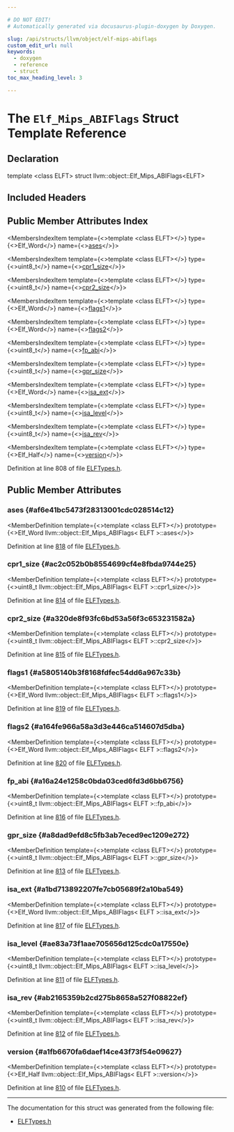 ```yaml
---

# DO NOT EDIT!
# Automatically generated via docusaurus-plugin-doxygen by Doxygen.

slug: /api/structs/llvm/object/elf-mips-abiflags
custom_edit_url: null
keywords:
  - doxygen
  - reference
  - struct
toc_max_heading_level: 3

---
```





# The `Elf_Mips_ABIFlags` Struct Template Reference

<DoxygenPage pluginConfig={pluginConfig}>



## Declaration

<CodeBlock>template &lt;class ELFT&gt;
struct llvm::object::Elf_Mips_ABIFlags&lt;ELFT&gt;</CodeBlock>

## Included Headers

<IncludesList>
<IncludesListItem
  filePath="llvm/Object/ELFTypes.h"
  permalink="/docs/api/files/include/include/llvm/include/llvm/object/elftypes-h"
  isLocal="true" />
</IncludesList>

## Public Member Attributes Index

<MembersIndex>

<MembersIndexItem
  template={<>template &lt;class ELFT&gt;</>}
  type={<>Elf&#95;Word</>}
  name={<><a href="#af6e41bc5473f28313001cdc028514c12">ases</a></>}>
</MembersIndexItem>

<MembersIndexItem
  template={<>template &lt;class ELFT&gt;</>}
  type={<>uint8&#95;t</>}
  name={<><a href="#ac2c052b0b8554699cf4e8fbda9744e25">cpr1&#95;size</a></>}>
</MembersIndexItem>

<MembersIndexItem
  template={<>template &lt;class ELFT&gt;</>}
  type={<>uint8&#95;t</>}
  name={<><a href="#a320de8f93fc6bd53a56f3c653231582a">cpr2&#95;size</a></>}>
</MembersIndexItem>

<MembersIndexItem
  template={<>template &lt;class ELFT&gt;</>}
  type={<>Elf&#95;Word</>}
  name={<><a href="#a5805140b3f8168fdfec54dd6a967c33b">flags1</a></>}>
</MembersIndexItem>

<MembersIndexItem
  template={<>template &lt;class ELFT&gt;</>}
  type={<>Elf&#95;Word</>}
  name={<><a href="#a164fe966a58a3d3e446ca514607d5dba">flags2</a></>}>
</MembersIndexItem>

<MembersIndexItem
  template={<>template &lt;class ELFT&gt;</>}
  type={<>uint8&#95;t</>}
  name={<><a href="#a16a24e1258c0bda03ced6fd3d6bb6756">fp&#95;abi</a></>}>
</MembersIndexItem>

<MembersIndexItem
  template={<>template &lt;class ELFT&gt;</>}
  type={<>uint8&#95;t</>}
  name={<><a href="#a8dad9efd8c5fb3ab7eced9ec1209e272">gpr&#95;size</a></>}>
</MembersIndexItem>

<MembersIndexItem
  template={<>template &lt;class ELFT&gt;</>}
  type={<>Elf&#95;Word</>}
  name={<><a href="#a1bd713892207fe7cb05689f2a10ba549">isa&#95;ext</a></>}>
</MembersIndexItem>

<MembersIndexItem
  template={<>template &lt;class ELFT&gt;</>}
  type={<>uint8&#95;t</>}
  name={<><a href="#ae83a73f1aae705656d125cdc0a17550e">isa&#95;level</a></>}>
</MembersIndexItem>

<MembersIndexItem
  template={<>template &lt;class ELFT&gt;</>}
  type={<>uint8&#95;t</>}
  name={<><a href="#ab2165359b2cd275b8658a527f08822ef">isa&#95;rev</a></>}>
</MembersIndexItem>

<MembersIndexItem
  template={<>template &lt;class ELFT&gt;</>}
  type={<>Elf&#95;Half</>}
  name={<><a href="#a1fb6670fa6daef14ce43f73f54e09627">version</a></>}>
</MembersIndexItem>

</MembersIndex>


Definition at line 808 of file <a href="/docs/api/files/include/include/llvm/include/llvm/object/elftypes-h">ELFTypes.h</a>.

<SectionDefinition>

## Public Member Attributes

### ases {#af6e41bc5473f28313001cdc028514c12}

<MemberDefinition
  template={<>template &lt;class ELFT&gt;</>}
  prototype={<>Elf&#95;Word llvm::object::Elf&#95;Mips&#95;ABIFlags&lt; ELFT &gt;::ases</>}>

Definition at line <a href="/docs/api/files/include/include/llvm/include/llvm/object/elftypes-h/#l00818">818</a> of file <a href="/docs/api/files/include/include/llvm/include/llvm/object/elftypes-h">ELFTypes.h</a>.
</MemberDefinition>

### cpr1&#95;size {#ac2c052b0b8554699cf4e8fbda9744e25}

<MemberDefinition
  template={<>template &lt;class ELFT&gt;</>}
  prototype={<>uint8&#95;t llvm::object::Elf&#95;Mips&#95;ABIFlags&lt; ELFT &gt;::cpr1&#95;size</>}>

Definition at line <a href="/docs/api/files/include/include/llvm/include/llvm/object/elftypes-h/#l00814">814</a> of file <a href="/docs/api/files/include/include/llvm/include/llvm/object/elftypes-h">ELFTypes.h</a>.
</MemberDefinition>

### cpr2&#95;size {#a320de8f93fc6bd53a56f3c653231582a}

<MemberDefinition
  template={<>template &lt;class ELFT&gt;</>}
  prototype={<>uint8&#95;t llvm::object::Elf&#95;Mips&#95;ABIFlags&lt; ELFT &gt;::cpr2&#95;size</>}>

Definition at line <a href="/docs/api/files/include/include/llvm/include/llvm/object/elftypes-h/#l00815">815</a> of file <a href="/docs/api/files/include/include/llvm/include/llvm/object/elftypes-h">ELFTypes.h</a>.
</MemberDefinition>

### flags1 {#a5805140b3f8168fdfec54dd6a967c33b}

<MemberDefinition
  template={<>template &lt;class ELFT&gt;</>}
  prototype={<>Elf&#95;Word llvm::object::Elf&#95;Mips&#95;ABIFlags&lt; ELFT &gt;::flags1</>}>

Definition at line <a href="/docs/api/files/include/include/llvm/include/llvm/object/elftypes-h/#l00819">819</a> of file <a href="/docs/api/files/include/include/llvm/include/llvm/object/elftypes-h">ELFTypes.h</a>.
</MemberDefinition>

### flags2 {#a164fe966a58a3d3e446ca514607d5dba}

<MemberDefinition
  template={<>template &lt;class ELFT&gt;</>}
  prototype={<>Elf&#95;Word llvm::object::Elf&#95;Mips&#95;ABIFlags&lt; ELFT &gt;::flags2</>}>

Definition at line <a href="/docs/api/files/include/include/llvm/include/llvm/object/elftypes-h/#l00820">820</a> of file <a href="/docs/api/files/include/include/llvm/include/llvm/object/elftypes-h">ELFTypes.h</a>.
</MemberDefinition>

### fp&#95;abi {#a16a24e1258c0bda03ced6fd3d6bb6756}

<MemberDefinition
  template={<>template &lt;class ELFT&gt;</>}
  prototype={<>uint8&#95;t llvm::object::Elf&#95;Mips&#95;ABIFlags&lt; ELFT &gt;::fp&#95;abi</>}>

Definition at line <a href="/docs/api/files/include/include/llvm/include/llvm/object/elftypes-h/#l00816">816</a> of file <a href="/docs/api/files/include/include/llvm/include/llvm/object/elftypes-h">ELFTypes.h</a>.
</MemberDefinition>

### gpr&#95;size {#a8dad9efd8c5fb3ab7eced9ec1209e272}

<MemberDefinition
  template={<>template &lt;class ELFT&gt;</>}
  prototype={<>uint8&#95;t llvm::object::Elf&#95;Mips&#95;ABIFlags&lt; ELFT &gt;::gpr&#95;size</>}>

Definition at line <a href="/docs/api/files/include/include/llvm/include/llvm/object/elftypes-h/#l00813">813</a> of file <a href="/docs/api/files/include/include/llvm/include/llvm/object/elftypes-h">ELFTypes.h</a>.
</MemberDefinition>

### isa&#95;ext {#a1bd713892207fe7cb05689f2a10ba549}

<MemberDefinition
  template={<>template &lt;class ELFT&gt;</>}
  prototype={<>Elf&#95;Word llvm::object::Elf&#95;Mips&#95;ABIFlags&lt; ELFT &gt;::isa&#95;ext</>}>

Definition at line <a href="/docs/api/files/include/include/llvm/include/llvm/object/elftypes-h/#l00817">817</a> of file <a href="/docs/api/files/include/include/llvm/include/llvm/object/elftypes-h">ELFTypes.h</a>.
</MemberDefinition>

### isa&#95;level {#ae83a73f1aae705656d125cdc0a17550e}

<MemberDefinition
  template={<>template &lt;class ELFT&gt;</>}
  prototype={<>uint8&#95;t llvm::object::Elf&#95;Mips&#95;ABIFlags&lt; ELFT &gt;::isa&#95;level</>}>

Definition at line <a href="/docs/api/files/include/include/llvm/include/llvm/object/elftypes-h/#l00811">811</a> of file <a href="/docs/api/files/include/include/llvm/include/llvm/object/elftypes-h">ELFTypes.h</a>.
</MemberDefinition>

### isa&#95;rev {#ab2165359b2cd275b8658a527f08822ef}

<MemberDefinition
  template={<>template &lt;class ELFT&gt;</>}
  prototype={<>uint8&#95;t llvm::object::Elf&#95;Mips&#95;ABIFlags&lt; ELFT &gt;::isa&#95;rev</>}>

Definition at line <a href="/docs/api/files/include/include/llvm/include/llvm/object/elftypes-h/#l00812">812</a> of file <a href="/docs/api/files/include/include/llvm/include/llvm/object/elftypes-h">ELFTypes.h</a>.
</MemberDefinition>

### version {#a1fb6670fa6daef14ce43f73f54e09627}

<MemberDefinition
  template={<>template &lt;class ELFT&gt;</>}
  prototype={<>Elf&#95;Half llvm::object::Elf&#95;Mips&#95;ABIFlags&lt; ELFT &gt;::version</>}>

Definition at line <a href="/docs/api/files/include/include/llvm/include/llvm/object/elftypes-h/#l00810">810</a> of file <a href="/docs/api/files/include/include/llvm/include/llvm/object/elftypes-h">ELFTypes.h</a>.
</MemberDefinition>

</SectionDefinition>

<hr/>

The documentation for this struct was generated from the following file:

<ul>
<li><a href="/docs/api/files/include/include/llvm/include/llvm/object/elftypes-h">ELFTypes.h</a></li>
</ul>

</DoxygenPage>
